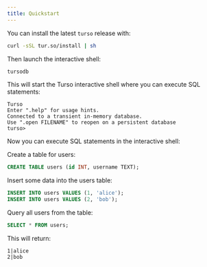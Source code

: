 ```yaml
---
title: Quickstart
---
```


<Steps>

<Step title="Install">

You can install the latest `turso` release with:

```bash
curl -sSL tur.so/install | sh
```

</Step>

<Step title="Launch">

Then launch the interactive shell:

```bash
tursodb
```

This will start the Turso interactive shell where you can execute SQL statements:

```
Turso
Enter ".help" for usage hints.
Connected to a transient in-memory database.
Use ".open FILENAME" to reopen on a persistent database
turso>
```

</Step>

<Step title="Execute">

Now you can execute SQL statements in the interactive shell:

<AccordionGroup>
  <Accordion title="Create a table">
    Create a table for users:

```sql
CREATE TABLE users (id INT, username TEXT);
```

  </Accordion>

  <Accordion title="Insert data">
    Insert some data into the users table:

```sql
INSERT INTO users VALUES (1, 'alice');
INSERT INTO users VALUES (2, 'bob');
```

  </Accordion>

  <Accordion title="Query data">
    Query all users from the table:

```sql
SELECT * FROM users;
```

This will return:

```
1|alice
2|bob
```

  </Accordion>
</AccordionGroup>

</Step>

</Steps>

